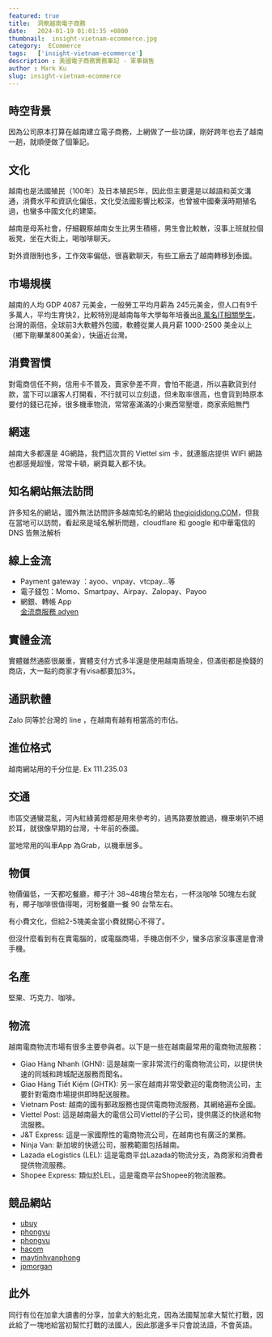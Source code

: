 ```yaml
---
featured: true
title:  洞察越南電子商務
date:   2024-01-19 01:01:35 +0800
thumbnail:  insight-vietnam-ecommerce.jpg
category:  ECommerce
tags:   ['insight-vietnam-ecommerce']
description : 美國電子商務實務筆記 - 軍事銷售
author : Mark Ku
slug: insight-vietnam-ecommerce
---
```

## 時空背景
因為公司原本打算在越南建立電子商務，上網做了一些功課，剛好跨年也去了越南一趟，就順便做了個筆記。

## 文化
越南也是法國殖民（100年）及日本殖民5年，因此但主要還是以越語和英文溝通，消費水平和資訊化偏低，文化受法國影響比較深，也曾被中國秦漢時期殖名過，也蠻多中國文化的建築。  

越南是母系社會，仔細觀察越南女生比男生積極，男生會比較散，沒事上班就拉個板凳，坐在大街上，喝咖啡聊天。  

對外資限制也多，工作效率偏低，很喜歡聊天，有些工廠去了越南轉移到泰國。  

## 市場規模
越南的人均 GDP 4087 元美金，一般勞工平均月薪為 245元美金，但人口有9千多萬人，平均生育快2，比較特別是越南每年大學每年培養出[8 萬名IT相關學生](https://www.imf.org/en/Publications/WEO/weo-database/2022/October/weo-report)，台灣的兩倍，全球前3大軟體外包國，軟體從業人員月薪 1000-2500 美金以上（鄉下剛畢業800美金），快逼近台灣。

## 消費習慣 
對電商信任不夠，信用卡不普及，賣家參差不齊，會怕不能退，所以喜歡貨到付款，當下可以讓客人打開看，不行就可以立刻退，但未取率很高，也會貨到時原本要付的錢已花掉，很多機車物流，常常塞滿滿的小東西常壓壞，商家索賠無門

## 網速
越南大多都還是 4G網路，我們這次買的 Viettel sim 卡，就連飯店提供 WIFI 網路也都感覺超慢，常常卡頓，網頁載入都不快。

## 知名網站無法訪問
許多知名的網站，國外無法訪問許多越南知名的網站 [thegioididong.COM](https://www.thegioididong.com)，但我在當地可以訪問，看起來是域名解析問題，cloudflare 和 google 和中華電信的DNS 皆無法解析

## 線上金流
* Payment gateway ：ayoo、vnpay、vtcpay…等
* 電子錢包：Momo、Smartpay、Airpay、Zalopay、Payoo
* 網銀、轉帳 App  
[金流商服務 adyen](https://www.adyen.com/payment-methods-guides/asia-pacific/vietnam)

## 實體金流
實體雖然通膨很嚴重，實體支付方式多半還是使用越南盾現金，但滿街都是換錢的商店，大一點的商家才有visa都要加3%。

## 通訊軟體
Zalo 同等於台灣的 line ，在越南有越有相當高的市佔。


## 進位格式
越南網站用的千分位是. Ex 111.235.03

## 交通
市區交通蠻混亂，河內紅綠黃燈都是用來參考的，過馬路要放膽過，機車喇叭不絕於耳，就很像早期的台灣，十年前的泰國。  

當地常用的叫車App 為Grab，以機車居多。

## 物價
物價偏低，一天都吃餐廳，椰子汁 38~48塊台幣左右，一杯淡咖啡 50塊左右就有，椰子咖啡很值得喝，河粉餐廳一餐 90 台幣左右。

有小費文化，但給2-5塊美金當小費就開心不得了。  

但沒什麼看到有在賣電腦的，或電腦商場，手機店倒不少，蠻多店家沒事還是會滑手機。  

## 名產
堅果、巧克力、咖啡。

## 物流 
越南電商物流市場有很多主要參與者。以下是一些在越南最常用的電商物流服務：
* Giao Hàng Nhanh (GHN): 這是越南一家非常流行的電商物流公司，以提供快速的同城和跨城配送服務而聞名。
* Giao Hàng Tiết Kiệm (GHTK): 另一家在越南非常受歡迎的電商物流公司，主要針對電商市場提供即時配送服務。
* Vietnam Post: 越南的國有郵政服務也提供電商物流服務，其網絡遍布全國。
* Viettel Post: 這是越南最大的電信公司Viettel的子公司，提供廣泛的快遞和物流服務。
* J&T Express: 這是一家國際性的電商物流公司，在越南也有廣泛的業務。
* Ninja Van: 新加坡的快遞公司，服務範圍包括越南。
* Lazada eLogistics (LEL): 這是電商平台Lazada的物流分支，為商家和消費者提供物流服務。
* Shopee Express: 類似於LEL，這是電商平台Shopee的物流服務。

## 競品網站
* [ubuy](https://www.ubuy.vn/en/)
* [phongvu](https://phongvu.vn/asus-tuf-gaming-fx506hc-hn144w--s220303079)
* [phongvu](https://phongvu.vn/)
* [hacom](https://hacom.vn/cart)
* [maytinhvanphong](https://maytinhvanphong.com.vn/?utm_source=GG_ads&utm_medium=GSearch&utm_campaign=MTVP&gclid=Cj0KCQjw7PCjBhDwARIsANo7Cgn1fxPu3NiOEBGG9hnXmAEj5Bik9oR-isH3qEhNX8IZFWjzBBiztT8aAt03EALw_wcB)
* [jpmorgan](https://www.jpmorgan.com/merchant-services/insights/reports/vietnam)

## 此外
同行有位在加拿大讀書的分享，加拿大的魁北克，因為法國幫加拿大幫忙打戰，因此給了一塊地給當初幫忙打戰的法國人，因此那邊多半只會說法語，不會英語。
